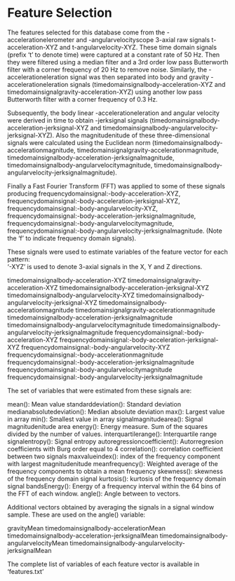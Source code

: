 Feature Selection 
=================

The features selected for this database come from the -accelerationelerometer and -angularvelocityscope 3-axial raw signals t-acceleration-XYZ and t-angularvelocity-XYZ. These time domain signals (prefix 't' to denote time) were captured at a constant rate of 50 Hz. Then they were filtered using a median filter and a 3rd order low pass Butterworth filter with a corner frequency of 20 Hz to remove noise. Similarly, the -accelerationeleration signal was then separated into body and gravity -accelerationeleration signals (timedomainsignalbody-acceleration-XYZ and timedomainsignalgravity-acceleration-XYZ) using another low pass Butterworth filter with a corner frequency of 0.3 Hz. 

Subsequently, the body linear -accelerationeleration and angular velocity were derived in time to obtain -jerksignal signals (timedomainsignalbody-acceleration-jerksignal-XYZ and timedomainsignalbody-angularvelocity-jerksignal-XYZ). Also the magnitudenitude of these three-dimensional signals were calculated using the Euclidean norm (timedomainsignalbody-accelerationmagnitude, timedomainsignalgravity-accelerationmagnitude, timedomainsignalbody-acceleration-jerksignalmagnitude, timedomainsignalbody-angularvelocitymagnitude, timedomainsignalbody-angularvelocity-jerksignalmagnitude). 

Finally a Fast Fourier Transform (FFT) was applied to some of these signals producing frequencydomainsignal:-body-acceleration-XYZ, frequencydomainsignal:-body-acceleration-jerksignal-XYZ, frequencydomainsignal:-body-angularvelocity-XYZ, frequencydomainsignal:-body-acceleration-jerksignalmagnitude, frequencydomainsignal:-body-angularvelocitymagnitude, frequencydomainsignal:-body-angularvelocity-jerksignalmagnitude. (Note the 'f' to indicate frequency domain signals). 

These signals were used to estimate variables of the feature vector for each pattern:  
'-XYZ' is used to denote 3-axial signals in the X, Y and Z directions.

timedomainsignalbody-acceleration-XYZ
timedomainsignalgravity-acceleration-XYZ
timedomainsignalbody-acceleration-jerksignal-XYZ
timedomainsignalbody-angularvelocity-XYZ
timedomainsignalbody-angularvelocity-jerksignal-XYZ
timedomainsignalbody-accelerationmagnitude
timedomainsignalgravity-accelerationmagnitude
timedomainsignalbody-acceleration-jerksignalmagnitude
timedomainsignalbody-angularvelocitymagnitude
timedomainsignalbody-angularvelocity-jerksignalmagnitude
frequencydomainsignal:-body-acceleration-XYZ
frequencydomainsignal:-body-acceleration-jerksignal-XYZ
frequencydomainsignal:-body-angularvelocity-XYZ
frequencydomainsignal:-body-accelerationmagnitude
frequencydomainsignal:-body-acceleration-jerksignalmagnitude
frequencydomainsignal:-body-angularvelocitymagnitude
frequencydomainsignal:-body-angularvelocity-jerksignalmagnitude

The set of variables that were estimated from these signals are: 

mean(): Mean value
standarddeviation(): Standard deviation
medianabsolutedeviation(): Median absolute deviation 
max(): Largest value in array
min(): Smallest value in array
signalmagnitudearea(): Signal magnitudenitude area
energy(): Energy measure. Sum of the squares divided by the number of values. 
interquartilerange(): Interquartile range 
signalentropy(): Signal entropy
autoregressioncoefficient(): Autorregresion coefficients with Burg order equal to 4
correlation(): correlation coefficient between two signals
maxvalueindex(): index of the frequency component with largest magnitudenitude
meanfrequency(): Weighted average of the frequency components to obtain a mean frequency
skewness(): skewness of the frequency domain signal 
kurtosis(): kurtosis of the frequency domain signal 
bandsEnergy(): Energy of a frequency interval within the 64 bins of the FFT of each window.
angle(): Angle between to vectors.

Additional vectors obtained by averaging the signals in a signal window sample. These are used on the angle() variable:

gravityMean
timedomainsignalbody-accelerationMean
timedomainsignalbody-acceleration-jerksignalMean
timedomainsignalbody-angularvelocityMean
timedomainsignalbody-angularvelocity-jerksignalMean

The complete list of variables of each feature vector is available in 'features.txt'
